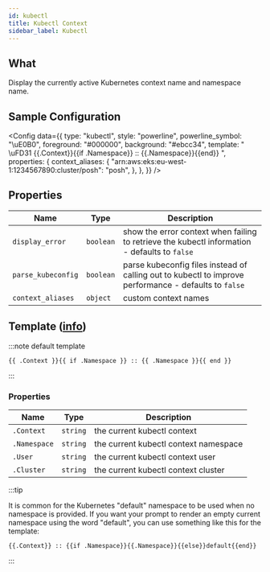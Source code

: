 ```yaml
---
id: kubectl
title: Kubectl Context
sidebar_label: Kubectl
---
```


## What

Display the currently active Kubernetes context name and namespace name.

## Sample Configuration


<Config
  data={{
    type: "kubectl",
    style: "powerline",
    powerline_symbol: "\uE0B0",
    foreground: "#000000",
    background: "#ebcc34",
    template: " \uFD31 {{.Context}}{{if .Namespace}} :: {{.Namespace}}{{end}} ",
    properties: {
      context_aliases: {
        "arn:aws:eks:eu-west-1:1234567890:cluster/posh": "posh",
      },
    },
  }}
/>

## Properties

| Name               | Type      | Description                                                                                           |
| ------------------ | --------- | ----------------------------------------------------------------------------------------------------- |
| `display_error`    | `boolean` | show the error context when failing to retrieve the kubectl information - defaults to `false`         |
| `parse_kubeconfig` | `boolean` | parse kubeconfig files instead of calling out to kubectl to improve performance - defaults to `false` |
| `context_aliases`  | `object`  | custom context names                                                                                  |

## Template ([info][templates])

:::note default template

```template
{{ .Context }}{{ if .Namespace }} :: {{ .Namespace }}{{ end }}
```

:::

### Properties

| Name         | Type     | Description                           |
| ------------ | -------- | ------------------------------------- |
| `.Context`   | `string` | the current kubectl context           |
| `.Namespace` | `string` | the current kubectl context namespace |
| `.User`      | `string` | the current kubectl context user      |
| `.Cluster`   | `string` | the current kubectl context cluster   |

:::tip

It is common for the Kubernetes "default" namespace to be used when no namespace is provided. If you want your prompt to
render an empty current namespace using the word "default", you can use something like this for the template:

```
{{.Context}} :: {{if .Namespace}}{{.Namespace}}{{else}}default{{end}}
```
:::

[templates]: /docs/configuration/templates
